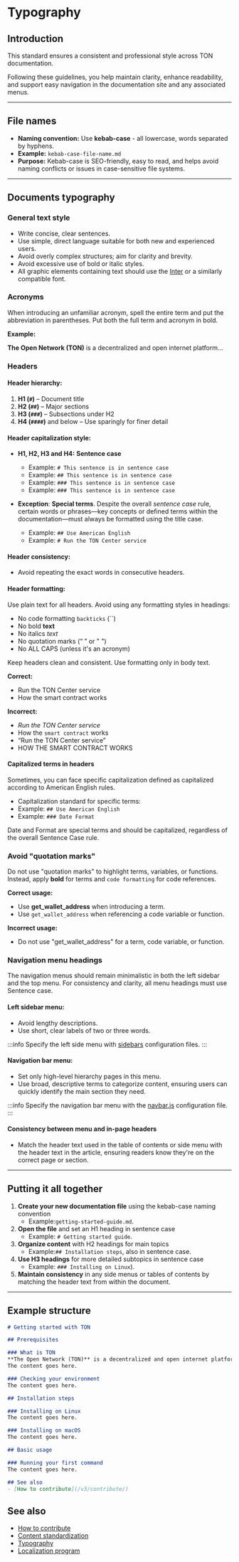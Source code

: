 
# Typography

## Introduction

This standard ensures a consistent and professional style across TON documentation.

Following these guidelines, you help maintain clarity, enhance readability, and support easy navigation in the documentation site and any associated menus.

---

## File names

* **Naming convention:** Use **kebab-case** - all lowercase, words separated by hyphens.
* **Example:** `kebab-case-file-name.md`
* **Purpose:** Kebab-case is SEO-friendly, easy to read, and helps avoid naming conflicts or issues in case-sensitive file systems.

---

## Documents typography

### General text style

* Write concise, clear sentences.
* Use simple, direct language suitable for both new and experienced users.
* Avoid overly complex structures; aim for clarity and brevity.
* Avoid excessive use of bold or italic styles.
* All graphic elements containing text should use the [Inter](https://rsms.me/inter/) or a similarly compatible font.

### Acronyms

When introducing an unfamiliar acronym, spell the entire term and put the abbreviation in parentheses. Put both the full term and acronym in bold.

**Example:**

**The Open Network (TON)** is a decentralized and open internet platform...

### Headers

#### Header hierarchy:

1. **H1 (`#`)** – Document title
2. **H2 (`##`)** – Major sections
3. **H3 (`###`)** – Subsections under H2
4. **H4 (`####`)** and below – Use sparingly for finer detail

#### Header capitalization style:

* **H1, H2, H3 and H4:** **Sentence case**
  * Example: `# This sentence is in sentence case`
  * Example: `## This sentence is in sentence case`
  * Example: `### This sentence is in sentence case`
  * Example: `### This sentence is in sentence case`

* **Exception**: **Special terms**.
  Despite the overall *sentence case* rule,
  certain words or phrases—key concepts or defined terms within the documentation—must always be formatted
  using the title case.
  * Example: `## Use American English`
  * Example: `# Run the TON Center service`

#### Header consistency:

* Avoid repeating the exact words in consecutive headers.

#### Header formatting:

Use plain text for all headers.
Avoid using any formatting styles in headings:

* No code formatting `backticks` (\`\`)
* No bold **text**
* No italics *text*
* No quotation marks (“ ” or " ")
* No ALL CAPS (unless it's an acronym)

Keep headers clean and consistent. Use formatting only in body text.

**Correct:**

* Run the TON Center service
* How the smart contract works

**Incorrect:**

* *Run the TON Center service*
* How the `smart contract` works
* “Run the TON Center service”
* HOW THE SMART CONTRACT WORKS

#### Capitalized terms in headers

Sometimes, you can face specific capitalization defined as capitalized according to American English rules.

* Capitalization standard for specific terms:
* Example: `## Use American English`
* Example: `### Date Format`

Date and Format are special terms and should be capitalized, regardless of the overall Sentence Case rule.

### Avoid "quotation marks"

Do not use "quotation marks" to highlight terms, variables, or functions. Instead, apply **bold** for terms and `code formatting` for code references.

**Correct usage:**

* Use **get_wallet_address** when introducing a term.
* Use `get_wallet_address` when referencing a code variable or function.

**Incorrect usage:**

* Do not use "get_wallet_address" for a term, code variable, or function.

### Navigation menu headings

The navigation menus should remain minimalistic in both the left sidebar and the top menu. For consistency and clarity, all menu headings must use Sentence case.

#### Left sidebar menu:

* Avoid lengthy descriptions.
* Use short, clear labels of two or three words.

:::info
Specify the left side menu with [sidebars](https://github.com/ton-community/ton-docs/tree/main/sidebars) configuration files.
:::

#### Navigation bar menu:

* Set only high-level hierarchy pages in this menu.
* Use broad, descriptive terms to categorize content, ensuring users can quickly identify the main section they need.

:::info
Specify the navigation bar menu with the [navbar.js](https://github.com/ton-community/ton-docs/blob/main/navbar.js) configuration file.
:::

#### Consistency between menu and in-page headers

* Match the header text used in the table of contents or side menu with the header text in the article, ensuring readers know they're on the correct page or section.

---

## Putting it all together

1. **Create your new documentation file** using the kebab-case naming convention
   * Example:`getting-started-guide.md`.
2. **Open the file** and set an H1 heading in sentence case
   * Example: `# Getting started guide`.
3. **Organize content** with H2 headings for main topics
   * Example:`## Installation steps`, also in sentence case.
4. **Use H3 headings** for more detailed subtopics in sentence case
   * Example: `### Installing on Linux`).
5. **Maintain consistency** in any side menus or tables of contents by matching the header text from within the document.

---

## Example structure

```md title="getting-started-with-ton.md"
# Getting started with TON

## Prerequisites

### What is TON
**The Open Network (TON)** is a decentralized and open internet platform...
The content goes here.

### Checking your environment
The content goes here.

## Installation steps

### Installing on Linux
The content goes here.

### Installing on macOS
The content goes here.

## Basic usage

### Running your first command
The content goes here.

## See also
- [How to contribute](/v3/contribute/)
```

## See also

* [How to contribute](/v3/contribute/)
* [Content standardization](/v3/contribute/content-standardization/)
* [Typography](/v3/contribute/typography/)
* [Localization program](/v3/contribute/localization-program/overview/)

<Feedback />
